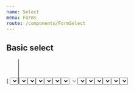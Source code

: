 ```yaml
---
name: Select
menu: Forms
route: /components/FormSelect
---
```



<PageTitle title="Select" src="components/Form/Select" />

## Basic select

<Playground>
  <Looper
    list={variants}
    render={variant => (
      <FormComponentDemo property="value" initialValue="yellow">
        <Select onChange={(event, value) => console.log(value)} options={options} variant={variant} />
      </FormComponentDemo>
    )}
  />
</Playground>

## Multiple select

<Playground>
  <Looper
    list={variants}
    render={variant => (
      <FormComponentDemo property="value" initialValue={['yellow', 'blue']}>
        <Select
          label="Super fantastic label"
          multiple
          onChange={(event, value) => console.log(value)}
          options={options}
          variant={variant}
        />
      </FormComponentDemo>
    )}
  />
</Playground>

## Numeric select

<Playground>
  <Looper
    list={variants}
    render={variant => (
      <FormComponentDemo property="value" initialValue={7}>
        <Select
          label="Super fantastic label"
          onChange={(event, value) => console.log(value)}
          type="number"
          width="120px"
          options={[
            { value: 1, label: 'One' },
            { value: 2, label: 'Two' },
            { value: 3, label: 'Threee' },
            { value: 4, label: 'Four' },
            { value: 5, label: 'Five' },
            { value: 6, label: 'Six' },
            { value: 7, label: 'Seven' },
            { value: 8, label: 'Eight' },
            { value: 9, label: 'Nine' },
            { value: 10, label: 'Ten' },
          ]}
          variant={variant}
        />
      </FormComponentDemo>
    )}
  />
</Playground>

## Labeled select

<Playground>
  <Looper
    list={variants}
    render={variant => (
      <FormComponentDemo property="value" initialValue="yellow">
        <Select
          label="Super fantastic label"
          onChange={(event, value) => console.log(value)}
          options={options}
          variant={variant}
        />
      </FormComponentDemo>
    )}
  />
</Playground>

## Transitional labeled select

<Playground>
  <Looper
    list={variants}
    render={variant => (
      <FormComponentDemo property="value">
        <Select
          label="Super fantastic label"
          onChange={(event, value) => console.log(value)}
          options={options}
          transitional
          variant={variant}
        />
      </FormComponentDemo>
    )}
  />
</Playground>

## Transitional labeled select with icons

<Playground>
  <Looper
    list={variants}
    render={variant => (
      <FormComponentDemo property="value">
        <Select
          iconBefore={SearchIcon}
          iconAfter={<TimesIcon size={8} />}
          label="Super fantastic label"
          onChange={(event, value) => console.log(value)}
          options={options}
          transitional
          variant={variant}
        />
      </FormComponentDemo>
    )}
  />
</Playground>

## Placeholder select (string)

<Playground>
  <Looper
    list={variants}
    render={variant => (
      <FormComponentDemo property="value">
        <Select
          label="Super fantastic label"
          onChange={(event, value) => console.log(value)}
          options={options}
          placeholder="Choose a color"
          transitional
          variant={variant}
        />
      </FormComponentDemo>
    )}
  />
</Playground>

## Placeholder select (object)

<Playground>
  <Looper
    list={variants}
    render={variant => (
      <FormComponentDemo property="value">
        <Select
          label="Super fantastic label"
          onChange={(event, value) => console.log(value)}
          options={options}
          placeholder={{ label: 'Choose a color', value: 'none' }}
          transitional
          variant={variant}
        />
      </FormComponentDemo>
    )}
  />
</Playground>

## Disabled select

<Playground>
  <Looper
    list={variants}
    render={variant => (
      <FormComponentDemo property="value" initialValue="yellow">
        <Select
          disabled
          label="Super fantastic label"
          onChange={(event, value) => console.log(value)}
          options={options}
          variant={variant}
        />
      </FormComponentDemo>
    )}
  />
</Playground>

## Read only select

<Playground>
  <Looper
    list={variants}
    render={variant => (
      <FormComponentDemo property="value" initialValue="yellow">
        <Select
          label="Super fantastic label"
          onChange={(event, value) => console.log(value)}
          options={options}
          readOnly
          variant={variant}
        />
      </FormComponentDemo>
    )}
  />
</Playground>

## Read only multiple select

<Playground>
  <Looper
    list={variants}
    render={variant => (
      <FormComponentDemo property="value" initialValue={['yellow', 'blue']}>
        <Select
          label="Super fantastic label"
          onChange={(event, value) => console.log(value)}
          options={options}
          readOnly
          variant={variant}
        />
      </FormComponentDemo>
    )}
  />
</Playground>

## Icon select

<Playground>
  <Looper
    list={variants}
    render={variant => (
      <FormComponentDemo property="value" initialValue="yellow">
        <Select
          iconBefore={<TagIcon scale="small" />}
          label="Super fantastic label"
          onChange={(event, value) => console.log(value)}
          options={options}
          transitional
          variant={variant}
        />
      </FormComponentDemo>
    )}
  />
</Playground>

## Danger select

<Playground>
  <Looper
    list={variants}
    render={variant => (
      <FormComponentDemo property="value" initialValue="yellow">
        <Select
          label="Super fantastic label"
          onChange={(event, value) => console.log(value)}
          options={options}
          validity="danger"
          variant={variant}
        />
      </FormComponentDemo>
    )}
  />
</Playground>

## Warning select

<Playground>
  <Looper
    list={variants}
    render={variant => (
      <FormComponentDemo property="value" initialValue="yellow">
        <Select
          label="Super fantastic label"
          onChange={(event, value) => console.log(value)}
          options={options}
          validity="warning"
          variant={variant}
        />
      </FormComponentDemo>
    )}
  />
</Playground>

## Contrast select

<Playground>
  <Looper
    list={variants}
    render={variant => (
      <FormComponentDemo property="value" initialValue="yellow" contrast>
        <Select
          contrast
          id="demo-contrast-select"
          label="Super fantastic label"
          onChange={(event, value) => console.log(value)}
          options={options}
          variant={variant}
        />
      </FormComponentDemo>
    )}
  />
</Playground>

## Notifications

<Playground>
  <Looper
    list={variants}
    render={variant => (
      <Looper
        list={['success', 'danger', 'warning', 'primary', 'neutral']}
        render={level => (
          <FormComponentDemo property="value" initialValue="yellow">
            <NotifiedSelect
              label="Super fantastic label"
              onChange={(event, value) => console.log(value)}
              options={options}
              variant={variant}
              level={level}
              notification={`This is an example ${level} notification.`}
            />
          </FormComponentDemo>
        )}
      />
    )}
  />
</Playground>

## \[props\]

<Props of={Select} />
